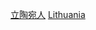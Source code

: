 [[Category:立陶宛人|]]
[[Category:各職業諸國人物|Lithuania]]

{{Commons cat|People of Lithuania by occupation}}